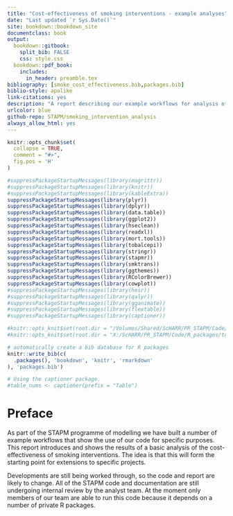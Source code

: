 ```yaml
---
title: "Cost-effectiveness of smoking interventions - example analyses"
date: "Last updated `r Sys.Date()`"
site: bookdown::bookdown_site
documentclass: book
output:
  bookdown::gitbook:
    split_bib: FALSE
    css: style.css
  bookdown::pdf_book:
    includes:
      in_header: preamble.tex
bibliography: [smoke_cost_effectiveness.bib,packages.bib]
biblio-style: apalike
link-citations: yes
description: "A report describing our example workflows for analysis of the cost-effectiveness of smoking interventions"
urlcolor: blue
github-repo: STAPM/smoking_intervention_analysis
always_allow_html: yes
---
```



```r

knitr::opts_chunk$set(
  collapse = TRUE,
  comment = "#>",
  fig.pos = 'H'
)

#suppressPackageStartupMessages(library(magrittr))
#suppressPackageStartupMessages(library(knitr))
#suppressPackageStartupMessages(library(kableExtra))
suppressPackageStartupMessages(library(plyr))
suppressPackageStartupMessages(library(dplyr))
suppressPackageStartupMessages(library(data.table))
suppressPackageStartupMessages(library(ggplot2))
suppressPackageStartupMessages(library(hseclean))
suppressPackageStartupMessages(library(readxl))
suppressPackageStartupMessages(library(mort.tools))
suppressPackageStartupMessages(library(tobalcepi))
suppressPackageStartupMessages(library(stringr))
suppressPackageStartupMessages(library(stapmr))
suppressPackageStartupMessages(library(smktrans))
suppressPackageStartupMessages(library(ggthemes))
suppressPackageStartupMessages(library(RColorBrewer))
suppressPackageStartupMessages(library(cowplot))
#suppressPackageStartupMessages(library(hesr))
#suppressPackageStartupMessages(library(qalyr))
#suppressPackageStartupMessages(library(gganimate))
#suppressPackageStartupMessages(library(flextable))
#suppressPackageStartupMessages(library(captioner))

#knitr::opts_knit$set(root.dir = "/Volumes/Shared/ScHARR/PR_STAPM/Code/R_packages/tobalcepi")
#knitr::opts_knit$set(root.dir = "X:/ScHARR/PR_STAPM/Code/R_packages/tobalcepi")

```


```r
# automatically create a bib database for R packages
knitr::write_bib(c(
  .packages(), 'bookdown', 'knitr', 'rmarkdown'
), 'packages.bib')
```

```r
# Using the captioner package. 
#table_nums <- captioner(prefix = "Table")
```


# Preface {#preface}

As part of the STAPM programme of modelling we have built a number of example workflows that show the use of our code for specific purposes. This report introduces and shows the results of a basic analysis of the cost-effectiveness of smoking interventions. The idea is that this will form the starting point for extensions to specific projects.     

Developments are still being worked through, so the code and report are likely to change. All of the STAPM code and documentation are still undergoing internal review by the analyst team. At the moment only members of our team are able to run this code because it depends on a number of private R packages.    



